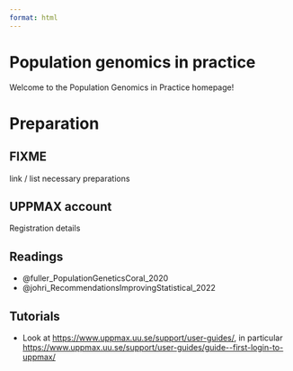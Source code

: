 ```yaml
---
format: html
---
```


# Population genomics in practice

Welcome to the Population Genomics in Practice homepage!

# Preparation

::: {.callout-warning}

## FIXME

link / list necessary preparations

:::

## UPPMAX account

Registration details

## Readings

- @fuller_PopulationGeneticsCoral_2020
- @johri_RecommendationsImprovingStatistical_2022

## Tutorials

- Look at <https://www.uppmax.uu.se/support/user-guides/>, in particular
  <https://www.uppmax.uu.se/support/user-guides/guide--first-login-to-uppmax/>
